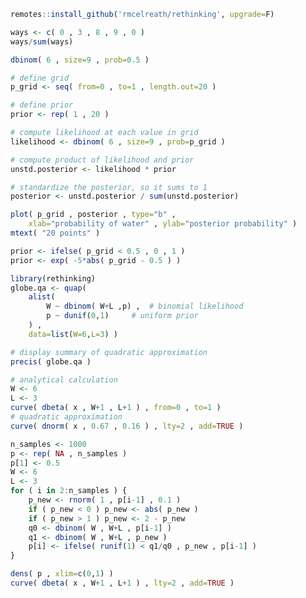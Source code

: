 
```r
remotes::install_github('rmcelreath/rethinking', upgrade=F)

```
```r
ways <- c( 0 , 3 , 8 , 9 , 0 )
ways/sum(ways)

```
```r
dbinom( 6 , size=9 , prob=0.5 )

```
```r
# define grid
p_grid <- seq( from=0 , to=1 , length.out=20 )

# define prior
prior <- rep( 1 , 20 )

# compute likelihood at each value in grid
likelihood <- dbinom( 6 , size=9 , prob=p_grid )

# compute product of likelihood and prior
unstd.posterior <- likelihood * prior

# standardize the posterior, so it sums to 1
posterior <- unstd.posterior / sum(unstd.posterior)

```
```r
plot( p_grid , posterior , type="b" ,
    xlab="probability of water" , ylab="posterior probability" )
mtext( "20 points" )

```
```r
prior <- ifelse( p_grid < 0.5 , 0 , 1 )
prior <- exp( -5*abs( p_grid - 0.5 ) )

```
```r
library(rethinking)
globe.qa <- quap(
    alist(
        W ~ dbinom( W+L ,p) ,  # binomial likelihood
        p ~ dunif(0,1)     # uniform prior
    ) ,
    data=list(W=6,L=3) )

# display summary of quadratic approximation
precis( globe.qa )

```
```r
# analytical calculation
W <- 6
L <- 3
curve( dbeta( x , W+1 , L+1 ) , from=0 , to=1 )
# quadratic approximation
curve( dnorm( x , 0.67 , 0.16 ) , lty=2 , add=TRUE )

```
```r
n_samples <- 1000
p <- rep( NA , n_samples )
p[1] <- 0.5
W <- 6
L <- 3
for ( i in 2:n_samples ) {
    p_new <- rnorm( 1 , p[i-1] , 0.1 )
    if ( p_new < 0 ) p_new <- abs( p_new )
    if ( p_new > 1 ) p_new <- 2 - p_new
    q0 <- dbinom( W , W+L , p[i-1] )
    q1 <- dbinom( W , W+L , p_new )
    p[i] <- ifelse( runif(1) < q1/q0 , p_new , p[i-1] )
}

```
```r
dens( p , xlim=c(0,1) )
curve( dbeta( x , W+1 , L+1 ) , lty=2 , add=TRUE )
```

